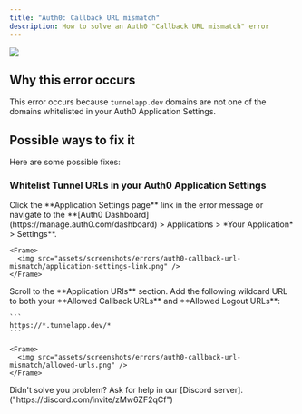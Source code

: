 ```yaml
---
title: "Auth0: Callback URL mismatch"
description: How to solve an Auth0 "Callback URL mismatch" error
---
```


<Frame>
  <img src="assets/screenshots/errors/auth0-callback-url-mismatch/callback-url-mismatch.png" />
</Frame>

## Why this error occurs

This error occurs because `tunnelapp.dev` domains are not one of the domains whitelisted in your Auth0 Application Settings.

## Possible ways to fix it

Here are some possible fixes:

### Whitelist Tunnel URLs in your Auth0 Application Settings

<Steps>
  <Step title="Navigate to your Auth0 Application Settings page">
    Click the **Application Settings page** link in the error message or navigate to the **[Auth0 Dashboard](https://manage.auth0.com/dashboard) > Applications > *Your Application* > Settings**.

    <Frame>
      <img src="assets/screenshots/errors/auth0-callback-url-mismatch/application-settings-link.png" />
    </Frame>

  </Step>
  <Step title="Add Tunnel URLs to your allowed URLs">
    Scroll to the **Application URIs** section. Add the following wildcard URL to both your **Allowed Callback URLs** and **Allowed Logout URLs**:

    ```
    https://*.tunnelapp.dev/*
    ```

    <Frame>
      <img src="assets/screenshots/errors/auth0-callback-url-mismatch/allowed-urls.png" />
    </Frame>

  </Step>
</Steps>

<Info>
  Didn't solve you problem? Ask for help in our [Discord
  server].("https://discord.com/invite/zMw6ZF2qCf")
</Info>
